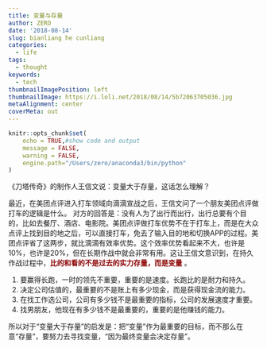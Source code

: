 ```yaml
---
title: 变量与存量
author: ZERO
date: '2018-08-14'
slug: bianliang he cunliang
categories:
  - life
tags:
  - thought
keywords:
  - tech
thumbnailImagePosition: left
thumbnailImage: https://i.loli.net/2018/08/14/5b72063705036.jpg
metaAlignment: center
coverMeta: out
---
```


```r
knitr::opts_chunk$set(
	echo = TRUE,#show code and output
	message = FALSE,
	warning = FALSE,
	engine.path="/Users/zero/anaconda3/bin/python"
)
```

<!--more-->
《刀塔传奇》的制作人王信文说：变量大于存量，这话怎么理解？

最近，在美团点评进入打车领域向滴滴宣战之后，王信文问了一个朋友美团点评做打车的逻辑是什么。
对方的回答是：没有人为了出行而出行，出行总要有个目的，比如去餐厅、酒店、电影院。美团点评做打车优势不在于打车上，而是在大众点评上找到目的地之后，可以直接打车，免去了输入目的地和切换APP的过程。美团点评省了这两步，就比滴滴有效率优势。这个效率优势看起来不大，也许是10%，也许是20%，但在长期作战中就会非常有用。这让王信文意识到，在持久作战过程中，<strong style="color: darkred;">比的和看的不是过去的实力存量，而是变量</strong> 。

1. 要赢得长跑，一时的领先不重要，重要的是速度。长跑比的是耐力和持久。
2. 决定公司估值的，最重要的不是账上有多少现金，而是获得现金流的能力。
3. 在找工作选公司，公司有多少钱不是最重要的指标，公司的发展速度才重要。
4. 找男朋友，他现在有多少钱不是最重要的，重要的是他赚钱的能力。

所以对于“变量大于存量”的启发是：把“变量”作为最重要的目标，而不那么在意“存量”，要努力去寻找变量，“因为最终变量会决定存量”。




